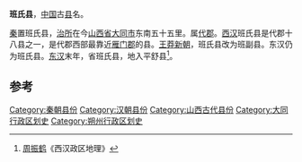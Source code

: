 '''班氏县'''，[[中国|中国]]古[[县|县]]名。

[[秦朝|秦]]置班氏县，[[治所|治所]]在今[[山西省|山西省]][[大同市|大同市]]东南五十五里。属[[代郡|代郡]]。[[西汉|西汉]]班氏县是代郡十八县之一，是代郡西部最靠近[[雁门郡|雁门郡]]的县。[[王莽|王莽]][[新朝|新朝]]，班氏县改为班副县。东汉仍为班氏县。[[东汉|东汉]]末年，省班氏县，地入平舒县<ref>[[周振鹤|周振鹤]]《西汉政区地理》</ref>。

==参考==
{{reflist}}
{{山西行政区划小作品}}
{{DEFAULTSORT:B}}
[[Category:秦朝县份|Category:秦朝县份]]
[[Category:汉朝县份|Category:汉朝县份]]
[[Category:山西古代县份|Category:山西古代县份]]
[[Category:大同行政区划史|Category:大同行政区划史]]
[[Category:朔州行政区划史|Category:朔州行政区划史]]